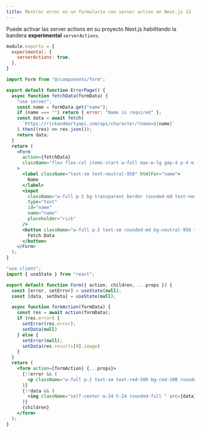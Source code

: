 ```yaml
---
title: Mostrar error en un formulario con server action en Next.js 13 
---
```


Puede activar las server actions en su proyecto Next.js habilitando la bandera **experimental**
`serverActions`.

```js next.config.js
module.exports = {
  experimental: {
    serverActions: true,
  },
}
```
```jsx app/page.jsx
import Form from "@/components/form";

export default function ErrorPage() {
  async function fetchData(formData) {
    "use server";
    const name = formData.get("name");
    if (name === "") return { error: "Name is required" };
    const data = await fetch(
      `https://rickandmortyapi.com/api/character/?name=${name}`
    ).then((res) => res.json());
    return data;
  }
  return (
    <Form
      action={fetchData}
      className="flex flex-col items-start w-full max-w-lg gap-4 p-4 m-auto bg-white rounded-lg"
    >
      <label className="text-sm text-neutral-950" htmlFor="name">
        Name
      </label>
      <input
        className="w-full p-2 bg-transparent border rounded-md text-neutral-950 border-neutral-950"
        type="text"
        id="name"
        name="name"
        placeholder="rick"
      />
      <button className="w-full p-2 text-sm rounded-md bg-neutral-950 text-neutral-200">
        Fetch Data
      </button>
    </Form>
  );
}
```
```jsx app/components/form.jsx
"use client";
import { useState } from "react";

export default function Form({ action, children, ...props }) {
  const [error, setError] = useState(null);
  const [data, setData] = useState(null);

  async function formAction(formData) {
    const res = await action(formData);
    if (res.error) {
      setError(res.error);
      setData(null)
    } else {
      setError(null);
      setData(res.results[0].image)
    }
  }
  return (
    <form action={formAction} {...props}>
      {!!error && (
        <p className="w-full p-2 text-sm text-red-500 bg-red-200 rounded-md">{error}</p>
      )}
      {!!data && (
        <img className="self-center w-24 h-24 rounded-full " src={data} alt="Character avatar"/>
      )}
      {children}
    </form>
  );
}
```